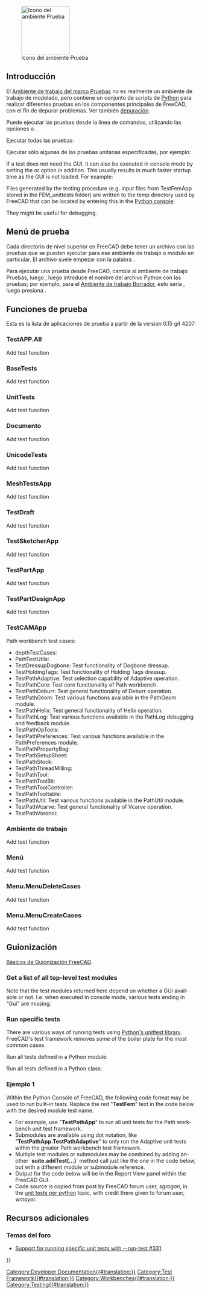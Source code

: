 <languages/>

{{Docnav/es
|[[Debugging/es|Depuración]]
|[[FreeCAD_Build_Tool/es|FreeCAD Herramienta Compilación]]
}}

[[Image:Workbench_Test.svg|thumb|128px|Icono del ambiente Prueba]]

{{TOCright}}

<span id="Introduction"></span>
== Introducción ==

<div class="mw-translate-fuzzy">
El [[Testing/es|Ambiente de trabajo del marco Pruebas]] no es realmente un ambiente de trabajo de modelado, pero contiene un conjunto de scripts de [[Python/es|Python]] para realizar diferentes pruebas en los componentes principales de FreeCAD, con el fin de depurar problemas. Ver también [[debugging/es|depuración]].
</div>

Puede ejecutar las pruebas desde la línea de comandos, utilizando las opciones {{incode|-t}} o {{incode|--run-test}}.

Ejecutar todas las pruebas:

{{Code|code=
freecad --run-test 0
}}

Ejecutar sólo algunas de las pruebas unitarias especificadas, por ejemplo:

{{Code|code=
freecad -t TestDraft
}}

<div lang="en" dir="ltr" class="mw-content-ltr">
If a test does not need the GUI, it can also be executed in console mode by setting the {{incode|-c}} or {{incode|--console}} option in addition. This usually results in much faster startup time as the GUI is not loaded. For example:
</div>

{{Code|code=
freecad -c -t TestPartDesignApp
}}

<div lang="en" dir="ltr" class="mw-content-ltr">
Files generated by the testing procedure (e.g. input files from TestFemApp stored in the FEM_unittests folder) are written to the temp directory used by FreeCAD that can be located by entering this in the [[Python_console|Python console]]:
</div>

{{Code|code=
App.getTempPath()
}}

<div lang="en" dir="ltr" class="mw-content-ltr">
They might be useful for debugging.
</div>

<span id="Test_menu"></span>
== Menú de prueba ==

Cada directorio de nivel superior en FreeCAD debe tener un archivo con las pruebas que se pueden ejecutar para ese ambiente de trabajo o módulo en particular. El archivo suele empezar con la palabra {{incode|Test}}.

Para ejecutar una prueba desde FreeCAD, cambia al ambiente de trabajo Pruebas, luego {{MenuCommand|Comandos de prueba → TestHierramientasGui → Autoprueba → Seleccionar nombre de la prueba}}, luego introduce el nombre del archivo Python con las pruebas; por ejemplo, para el [[Draft Workbench/es|Ambiente de trabajo Borrador]], esto sería {{MenuCommand|PruebaBorrador}}, luego presiona {{Button|Inicio}}.

<span id="Test_functions"></span>
== Funciones de prueba ==

Esta es la lista de aplicaciones de prueba a partir de la versión 0.15 git 4207:

=== TestAPP.All ===

<div lang="en" dir="ltr" class="mw-content-ltr">
Add test function
</div>

<div lang="en" dir="ltr" class="mw-content-ltr">
=== BaseTests ===
</div>

<div lang="en" dir="ltr" class="mw-content-ltr">
Add test function
</div>

<div lang="en" dir="ltr" class="mw-content-ltr">
=== UnitTests ===
</div>

<div lang="en" dir="ltr" class="mw-content-ltr">
Add test function
</div>

<span id="Document"></span>
=== Documento ===

<div lang="en" dir="ltr" class="mw-content-ltr">
Add test function
</div>

<div lang="en" dir="ltr" class="mw-content-ltr">
=== UnicodeTests ===
</div>

<div lang="en" dir="ltr" class="mw-content-ltr">
Add test function
</div>

<div lang="en" dir="ltr" class="mw-content-ltr">
=== MeshTestsApp ===
</div>

<div lang="en" dir="ltr" class="mw-content-ltr">
Add test function
</div>

<div lang="en" dir="ltr" class="mw-content-ltr">
=== TestDraft ===
</div>

<div lang="en" dir="ltr" class="mw-content-ltr">
Add test function
</div>

<div lang="en" dir="ltr" class="mw-content-ltr">
=== TestSketcherApp ===
</div>

<div lang="en" dir="ltr" class="mw-content-ltr">
Add test function
</div>

<div lang="en" dir="ltr" class="mw-content-ltr">
=== TestPartApp ===
</div>

<div lang="en" dir="ltr" class="mw-content-ltr">
Add test function
</div>

<div lang="en" dir="ltr" class="mw-content-ltr">
=== TestPartDesignApp ===
</div>

<div lang="en" dir="ltr" class="mw-content-ltr">
Add test function
</div>

<div lang="en" dir="ltr" class="mw-content-ltr">
=== TestCAMApp ===
</div>

<div lang="en" dir="ltr" class="mw-content-ltr">
Path workbench test cases:
* depthTestCases: 
* PathTestUtils: 
* TestDressupDogbone: Test functionality of Dogbone dressup.
* TestHoldingTags: Test functionality of Holding Tags dressup.
* TestPathAdaptive: Test selection capability of Adaptive operation.
* TestPathCore: Test core functionality of Path workbench.
* TestPathDeburr: Test general functionality of Deburr operation.
* TestPathGeom: Test various functions available in the PathGeom module.
* TestPathHelix: Test general functionality of Helix operation.
* TestPathLog: Test various functions available in the PathLog debugging and feedback module.
* TestPathOpTools: 
* TestPathPreferences: Test various functions available in the PathPreferences module.
* TestPathPropertyBag: 
* TestPathSetupSheet: 
* TestPathStock: 
* TestPathThreadMilling: 
* TestPathTool: 
* TestPathToolBit: 
* TestPathToolController: 
* TestPathTooltable: 
* TestPathUtil: Test various functions available in the PathUtil module.
* TestPathVcarve: Test general functionality of Vcarve operation.
* TestPathVoronoi:
</div>

<span id="Workbench"></span>
=== Ambiente de trabajo ===

<div lang="en" dir="ltr" class="mw-content-ltr">
Add test function
</div>

<span id="Menu"></span>
=== Menú ===

<div lang="en" dir="ltr" class="mw-content-ltr">
Add test function
</div>

<div lang="en" dir="ltr" class="mw-content-ltr">
=== Menu.MenuDeleteCases ===
</div>

<div lang="en" dir="ltr" class="mw-content-ltr">
Add test function
</div>

<div lang="en" dir="ltr" class="mw-content-ltr">
=== Menu.MenuCreateCases ===
</div>

<div lang="en" dir="ltr" class="mw-content-ltr">
Add test function
</div>

<span id="Scripting"></span>
==Guionización==

{{Emphasis|Ver también:}} [[FreeCAD_Scripting_Basics/es|Básicos de Guionización FreeCAD]].

<div lang="en" dir="ltr" class="mw-content-ltr">
===Get a list of all top-level test modules===
</div>

{{Code|code=
FreeCAD.__unit_test__
}}

<div lang="en" dir="ltr" class="mw-content-ltr">
Note that the test modules returned here depend on whether a GUI available or not. I.e. when executed in console mode, various tests ending in "Gui" are missing.
</div>

<div lang="en" dir="ltr" class="mw-content-ltr">
===Run specific tests===
</div>

<div lang="en" dir="ltr" class="mw-content-ltr">
There are various ways of running tests using [https://docs.python.org/3/library/unittest.html Python's unittest library]. FreeCAD's test framework removes some of the boiler plate for the most common cases.
</div>

<div lang="en" dir="ltr" class="mw-content-ltr">
Run all tests defined in a Python module:
</div>
{{Code|code=
import Test, TestFemApp
Test.runTestsFromModule(TestFemApp)
}}

<div lang="en" dir="ltr" class="mw-content-ltr">
Run all tests defined in a Python class:
</div>
{{Code|code=
import Test, femtest.app.test_solver_calculix
Test.runTestsFromClass(femtest.app.test_solver_calculix.TestSolverCalculix)
}}

<span id="Example_1"></span>
===Ejemplo 1===

<div lang="en" dir="ltr" class="mw-content-ltr">
Within the Python Console of FreeCAD, the following code format may be used to run built-in tests.  Replace the red "'''TestFem'''" text in the code below with the desired module test name.
* For example, use "'''TestPathApp'''" to run all unit tests for the Path workbench unit test framework.
* Submodules are available using dot notation, like "'''TestPathApp.TestPathAdaptive'''" to only run the Adaptive unit tests within the greater Path workbench test framework.
* Multiple test modules or submodules may be combined by adding another `'''suite.addTest(...)'''` method call just like the one in the code below, but with a different module or submodule reference.
* Output for the code below will be in the Report View panel within the FreeCAD GUI.
* Code source is copied from post by FreeCAD forum user, ''sgrogan'', in the [https://forum.freecad.org/viewtopic.php?style=3&p=153251#p153251 unit tests per python] topic, with credit there given to forum user, ''wmayer''.
</div>

{{Code|code=
import unittest
suite = unittest.TestSuite()
suite.addTest(unittest.defaultTestLoader.loadTestsFromName("TestFem"))
r = unittest.TextTestRunner()
r.run(suite)
}}

<span id="Additional_Resources"></span>
==Recursos adicionales==

<span id="Forum_Topics"></span>
===Temas del foro===

<div lang="en" dir="ltr" class="mw-content-ltr">
* [https://forum.freecad.org/viewtopic.php?style=3&f=27&t=18379 Support for running specific unit tests with --run-test #331]
</div>


{{Docnav/es
|[[Debugging/es|Depuración]]
|[[FreeCAD_Build_Tool/es|FreeCAD Herramienta Compilación]]
}}

<!--T:21-->
{{Userdocnavi{{#translation:}}}}
[[Category:Developer Documentation{{#translation:}}]]
[[Category:Test Framework{{#translation:}}]]
[[Category:Workbenches{{#translation:}}]]
[[Category:Testing{{#translation:}}]]